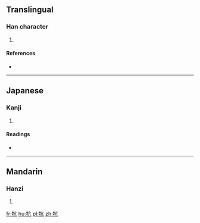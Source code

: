 ==Translingual==

===Han character===
{{Han char|rn=93|rad=牛|as=04|sn=8|four=|canj=竹手卜竹弓 (HQYHN)}}

# {{defn|Han|sort=牛04}}

====References====
* {{Han ref|kx=0699.030|dkj=19953|dj=1111.030|hdz=31806.020|uh=7268|ud=29288}}

----

==Japanese==

===Kanji===
{{ja-kanji|grade=|rs=牛04}}

# {{defn|lang=ja|sort=牛04}}

====Readings====
* {{ja-readings|on=[[こう]] (kō), [[ちん]] (chin)|kun=[[おうし]] (oushi)}}

----

==Mandarin==

===Hanzi===
{{cmn-hanzi|pin=[[gāng]] ([[gang1]])|wg=kang<sup>1</sup>}}

# {{defn|lang=cmn|sort=牛04}}

[[fr:牨]]
[[hu:牨]]
[[pl:牨]]
[[zh:牨]]